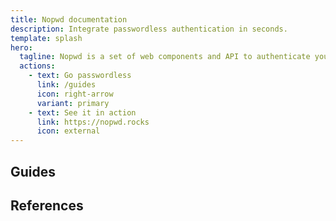 ```yaml
---
title: Nopwd documentation
description: Integrate passwordless authentication in seconds.
template: splash
hero:
  tagline: Nopwd is a set of web components and API to authenticate your users using email link or Passkeys authentication.
  actions:
    - text: Go passwordless
      link: /guides
      icon: right-arrow
      variant: primary
    - text: See it in action
      link: https://nopwd.rocks
      icon: external
---
```


## Guides


<CardGrid>
  <LinkCard
    title="Authenticating with email magic-link"
    description="Onboard your users with a one-click email authentication"
    href="/guides/email"
  />
  <LinkCard
    title="Authenticating with Passkeys"
    description="Delight them with biometric authentication right in the browser"
    href="/guides/passkeys"
  />
  <LinkCard
    title="Customizing components"
    description="Match our components with your brand"
    href="/guides/customization"
  />
  <LinkCard
    title="Managing session"
    description="Customize session duration and verify session token"
    href="/guides/session"
  />
</CardGrid>

## References

<CardGrid>
  <LinkCard title="Components" description="The Nopwd components references. Learn how to integrate them using NPM our CDN." href="/reference/components" />
  <LinkCard title="API" description="The Nopwd REST API that gives full control over the entire auth services. <np-status></np-status>" href="/reference/api" />
</CardGrid>
